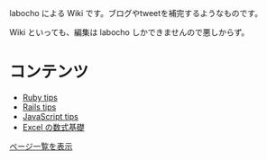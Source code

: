 labocho による Wiki です。ブログやtweetを補完するようなものです。

Wiki といっても、編集は labocho しかできませんので悪しからず。

= コンテンツ =
* [[Ruby tips]]
* [[Rails tips]]
* [[JavaScript tips]]
* [[Excel の数式基礎]]
[[特別:ページ一覧|ページ一覧を表示]]